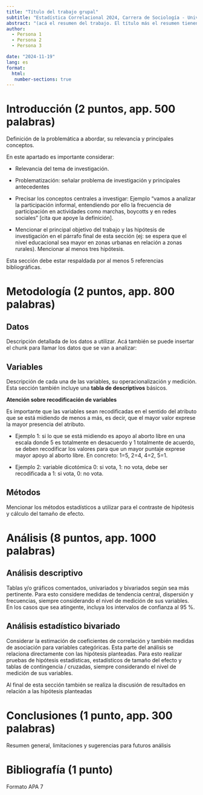 ```yaml
---
title: "Título del trabajo grupal"
subtitle: "Estadística Correlacional 2024, Carrera de Sociología - Universidad de Chile"
abstract: "(acá el resumen del trabajo. El título más el resumen tienen 1 punto. El resumen debe ser de máximo 250 palabras, y debe contener problema, hipótesis central, datos, principales resultados)"
author: 
  - Persona 1
  - Persona 2
  - Persona 3

date: "2024-11-19"
lang: es
format: 
  html:
   number-sections: true
---
```



# Introducción (2 puntos, app. 500 palabras)

Definición de la problemática a abordar, su relevancia y principales conceptos. 

En este apartado es importante considerar:

  - Relevancia del tema de investigación.
  
  - Problematización: señalar problema de investigación y principales antecedentes

  - Precisar los conceptos centrales a investigar: Ejemplo "vamos a analizar la participación informal, entendiendo por ello la frecuencia de participación en actividades como marchas, boycotts y en redes sociales" [cita que apoye la definición].
  
  - Mencionar el principal objetivo del trabajo y las hipótesis de investigación en el párrafo final de esta sección (ej: se espera que el nivel educacional sea mayor en zonas urbanas en relación a zonas rurales). Mencionar al menos tres hipótesis.

Esta sección debe estar respaldada por al menos 5 referencias bibliográficas.

# Metodología (2 puntos, app. 800 palabras)

## Datos

Descripción detallada de los datos a utilizar. Acá también se puede insertar el chunk para llamar los datos que se van a analizar:

## Variables

Descripción de cada una de las variables, su operacionalización y medición. Esta sección también incluye una **tabla de descriptivos** básicos.

::: callout-note
**Atención sobre recodificación de variables**
 
Es importante que las variables sean recodificadas en el sentido del atributo que se está midiendo de menos a más, es decir, que el mayor valor exprese la mayor presencia del atributo.

  - Ejemplo 1: si lo que se está midiendo es apoyo al aborto libre en una escala donde 5 es totalmente en desacuerdo y 1 totalmente de acuerdo, se deben recodificar los valores para que un mayor puntaje exprese mayor apoyo al aborto libre. En concreto: 1=5, 2=4, 4=2, 5=1.

  - Ejemplo 2: variable dicotómica 0: si vota, 1: no vota, debe ser recodificada a 1: si vota, 0: no vota.

:::

## Métodos

Mencionar los métodos estadísticos a utilizar para el contraste de hipótesis y cálculo del tamaño de efecto.

# Análisis (8 puntos, app. 1000 palabras)

## Análisis descriptivo

Tablas y/o gráficos comentados, univariados y bivariados según sea más pertinente. Para esto considere medidas de tendencia central, dispersión y frecuencias, siempre considerando el nivel de medición de sus variables. En los casos que sea atingente, incluya los intervalos de confianza al 95 %. 

## Análisis estadístico bivariado

Considerar la estimación de coeficientes de correlación y también medidas de asociación para variables categóricas. Esta parte del análisis se relaciona directamente con las hipótesis planteadas. Para esto realizar  pruebas de hipótesis estadísticas, estadísticos de tamaño del efecto y tablas de contingencia / cruzadas, siempre considerando el nivel de medición de sus variables.

Al final de esta sección también se realiza la discusión de resultados en relación a las hipótesis planteadas

# Conclusiones (1 punto, app. 300 palabras)

Resumen general, limitaciones y sugerencias para futuros análisis


# Bibliografía (1 punto)

Formato APA 7

